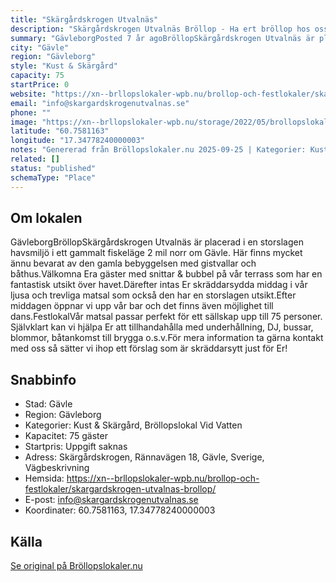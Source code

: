 ```yaml
---
title: "Skärgårdskrogen Utvalnäs"
description: "Skärgårdskrogen Utvalnäs Bröllop - Ha ert bröllop hos oss! Bröllopslokal Gävle. Skicka gärna en förfrågan så hjälper vi Er!"
summary: "GävleborgPosted 7 år agoBröllopSkärgårdskrogen Utvalnäs är placerad i en storslagen havsmiljö i ett gammalt fiskeläge 2 mil norr om Gävle. Här finns mycket ännu bevarat av den gamla bebyggelsen med…"
city: "Gävle"
region: "Gävleborg"
style: "Kust & Skärgård"
capacity: 75
startPrice: 0
website: "https://xn--brllopslokaler-wpb.nu/brollop-och-festlokaler/skargardskrogen-utvalnas-brollop/"
email: "info@skargardskrogenutvalnas.se"
phone: ""
image: "https://xn--brllopslokaler-wpb.nu/storage/2022/05/brollopslokal-gavle-skargardskrogen-festlokal-festvaning-visningsbild.webp"
latitude: "60.7581163"
longitude: "17.34778240000003"
notes: "Genererad från Bröllopslokaler.nu 2025-09-25 | Kategorier: Kust & Skärgård, Bröllopslokal Vid Vatten"
related: []
status: "published"
schemaType: "Place"
---
```


## Om lokalen

GävleborgBröllopSkärgårdskrogen Utvalnäs är placerad i en storslagen havsmiljö i ett gammalt fiskeläge 2 mil norr om Gävle. Här finns mycket ännu bevarat av den gamla bebyggelsen med gistvallar och båthus.Välkomna Era gäster med snittar & bubbel på vår terrass som har en fantastisk utsikt över havet.Därefter intas Er skräddarsydda middag i vår ljusa och trevliga matsal som också den har en storslagen utsikt.Efter middagen öppnar vi upp vår bar och det finns även möjlighet till dans.FestlokalVår matsal passar perfekt för ett sällskap upp till 75 personer. Självklart kan vi hjälpa Er att tillhandahålla med underhållning, DJ, bussar, blommor, båtankomst till brygga o.s.v.För mera information ta gärna kontakt med oss så sätter vi ihop ett förslag som är skräddarsytt just för Er!

## Snabbinfo

- Stad: Gävle
- Region: Gävleborg
- Kategorier: Kust & Skärgård, Bröllopslokal Vid Vatten
- Kapacitet: 75 gäster
- Startpris: Uppgift saknas
- Adress: Skärgårdskrogen, Rännavägen 18, Gävle, Sverige, Vägbeskrivning
- Hemsida: https://xn--brllopslokaler-wpb.nu/brollop-och-festlokaler/skargardskrogen-utvalnas-brollop/
- E-post: info@skargardskrogenutvalnas.se
- Koordinater: 60.7581163, 17.34778240000003

## Källa

[Se original på Bröllopslokaler.nu](https://xn--brllopslokaler-wpb.nu/brollop-och-festlokaler/skargardskrogen-utvalnas-brollop/)
